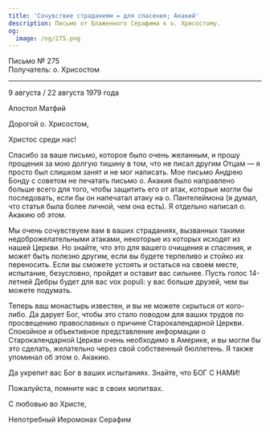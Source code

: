 ```yaml
---
title: 'Сочувствие страданиям = для спасения; Акакий'
description: Письмо от Блаженного Серафима к о. Хрисостому.
og:
  image: /og/275.png
---
```


<div style={{textAlign:'right', fontFamily:'monospace'}}>Письмо № 275</div>
<div style={{textAlign:'left', fontFamily:'monospace'}}>Получатель: о. Хрисостом</div>

---

9 августа / 22 августа 1979 года

Апостол Матфий

Дорогой о. Хрисостом,

Христос среди нас!

Спасибо за ваше письмо, которое было очень желанным, и прошу прощения за мою долгую тишину в том, что не писал другим Отцам — я просто был слишком занят и не мог написать. Мое письмо Андрею Бонду с советом не печатать письмо о. Акакия было направлено больше всего для того, чтобы защитить его от атак, которые могли бы последовать, если бы он напечатал атаку на о. Пантелеймона (я думал, что статья была более личной, чем она есть). Я отдельно написал о. Акакию об этом.

Мы очень сочувствуем вам в ваших страданиях, вызванных такими недоброжелательными атаками, некоторые из которых исходят из нашей Церкви. Но знайте, что это для вашего очищения и спасения, и может быть полезно другим, если вы будете терпеливо и стойко их переносить. Если вы сможете устоять и остаться на своем месте, испытание, безусловно, пройдет и оставит вас сильнее. Пусть голос 14-летней Дебры будет для вас vox populi: у вас больше друзей, чем вы можете подумать.

Теперь ваш монастырь известен, и вы не можете скрыться от кого-либо. Да дарует Бог, чтобы это стало поводом для ваших трудов по просвещению православных о причине Старокалендарной Церкви. Спокойное и объективное представление информации о Старокалендарной Церкви очень необходимо в Америке, и вы могли бы это сделать, желательно через свой собственный бюллетень. Я также упоминал об этом о. Акакию.

Да укрепит вас Бог в ваших испытаниях. Знайте, что БОГ С НАМИ!

Пожалуйста, помните нас в своих молитвах.

С любовью во Христе,

Непотребный Иеромонах Серафим